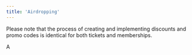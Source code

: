 ```yaml
---
title: 'Airdropping'
---
```


Please note that the process of creating and implementing discounts and promo codes is identical for both tickets and memberships.

A